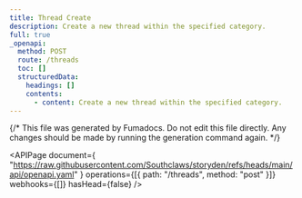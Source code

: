 ```yaml
---
title: Thread Create
description: Create a new thread within the specified category.
full: true
_openapi:
  method: POST
  route: /threads
  toc: []
  structuredData:
    headings: []
    contents:
      - content: Create a new thread within the specified category.
---
```


{/* This file was generated by Fumadocs. Do not edit this file directly. Any changes should be made by running the generation command again. */}

<APIPage
  document={
    "https://raw.githubusercontent.com/Southclaws/storyden/refs/heads/main/api/openapi.yaml"
  }
  operations={[{ path: "/threads", method: "post" }]}
  webhooks={[]}
  hasHead={false}
/>
